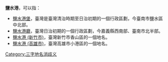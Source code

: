 '''鹽水港'''，可以指：
* [[鹽水港堡|鹽水港堡]]，臺灣是臺灣清治時期至日治初期的一個行政區劃，今臺南市鹽水區中北部。
* [[鹽水港廳|鹽水港廳]]，臺灣日治初期的一個行政區劃，今嘉義縣西南部、臺南市北半部。
* [[鹽水港_(新竹市)|鹽水港 (新竹市)]]，臺灣新竹市香山區的一個地名。
* [[鹽水港_(高雄市)|鹽水港 (高雄市)]]，臺灣高雄市小港區的一個地名。

{{disambig}}
[[Category:三字地名消歧义|Category:三字地名消歧义]]